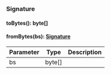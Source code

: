 ### Signature


#### toBytes(): byte[]



#### fromBytes(bs): [Signature](#signature)



| Parameter       | Type |  Description |
| --------------- | -------- | -------- |
| bs | byte[] |   |
